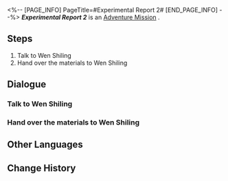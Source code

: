 <%-- [PAGE_INFO]
PageTitle=#Experimental Report 2#
[END_PAGE_INFO] --%>
{{Stub|Dialogue, characters, and location(s)}}
{{Mission Infobox
|id            = 8000171
|title         = 
|image         = Mission Experimental Report 2.png
|type          = Adventure
|event_name    = 
|chapter       = 
|requirements  = 
* [[Trailblaze Mission]] ''[[The Past Will Return as an Avalanche]]'' completed
* [[Adventure Mission]] ''[[Experimental Report 1]]'' completed
* Reach [[Trailblaze Level]] 21
|summary       = <!--official mission summary from Fate's Atlas-->
|characters    = <!--characters that appear in this mission-->
|startLocation = <!--location as it intially appears on the mission screen-->
|world         = <!--i.e. Penacony-->
|area          = <!--i.e. A Child's Dream-->
|prev          = 
|next          = 
|exp           = 
|credits       = 
|stellarJade   = 
|other         = 
}}
'''''Experimental Report 2''''' is an [[Adventure Mission]]<!--in [world]-->.

==Steps==
# Talk to Wen Shiling
# Hand over the materials to Wen Shiling

<!--
==Gameplay Notes==

--><!--
==Trial Character==

-->
==Dialogue==
{{Stub Dialogue}}
===Talk to Wen Shiling===
{{Mission Description|type=adventure|location=<!--to be added-->|The work of a lab assistant has officially begun! Go ask Wen Shiling what materials are still missing in this experiment.}}
{{Dialogue Start}}
:{{tx}}
{{Dialogue End}}

===Hand over the materials to Wen Shiling===
{{Mission Description|type=adventure|location=<!--to be added-->|update|Wen Shiling compiled a list of required materials for her current experiment. Collect them and hand them over to her!}}
{{Dialogue Start}}
:{{tx}}
{{Dialogue End}}

==Other Languages==
{{Other Languages
|en   = Experimental Report 2
|zhs  = 实验报告•其二
|zht  = 實驗報告•其二
|ja   = 実験報告書・2
|ko   = 실험 보고서•2
|es   = Informe de experimento II
|fr   = Rapport d'expérience 2
|ru   = Отчёт II
|th   = รายงานการทดลอง 2
|vi   = Báo Cáo Thí Nghiệm 2
|de   = Experimentbericht 2
|id   = Laporan Eksperimen 2
|pt   = Relatório Experimental 2
}}

==Change History==
{{Change History|1.1}}
